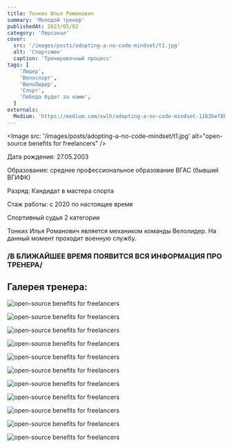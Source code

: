 ```yaml
---
title: Тонких Илья Романович
summary: 'Молодой тренер'
publishedAt: 2023/05/02
category: 'Персонал'
cover:
  src: '/images/posts/adopting-a-no-code-mindset/t1.jpg'
  alt: 'Спортсмен'
  caption: 'Тренировочный процесс'
tags: [
    'Лидер',
    'Велоспорт',
    'ВелоЛидер',
    'Спорт',
    'Победа будет за нами',
  ]
externals:
  Medium: 'https://medium.com/swlh/adopting-a-no-code-mindset-11b3bef8b21d'
---
```

<Image
  src: '/images/posts/adopting-a-no-code-mindset/t1.jpg'
  alt="open-source benefits for freelancers"
/>

<Callout>
  Дата рождения: 27.05.2003

  Образование: среднее профессиональное образование ВГАС (бывший ВГИФК)

  Разряд: Кандидат в мастера спорта

  Стаж работы: с 2020 по настоящее время 

  Спортивный судья 2 категории
</Callout>

<Callout>

Тонких Илья Романович является механиком команды Велолидер. На данный момент проходит военную службу.

</Callout>


### /В БЛИЖАЙШЕЕ ВРЕМЯ ПОЯВИТСЯ ВСЯ ИНФОРМАЦИЯ ПРО ТРЕНЕРА/


## Галерея тренера:

<Image
  src="/images/posts/adopting-a-no-code-mindset/t6.jpg"
  alt="open-source benefits for freelancers"
/>

<Image
  src="/images/posts/adopting-a-no-code-mindset/t7.jpg"
  alt="open-source benefits for freelancers"
/>

<Image
  src="/images/posts/adopting-a-no-code-mindset/t8.jpg"
  alt="open-source benefits for freelancers"
/>

<Image
  src="/images/posts/adopting-a-no-code-mindset/t10.jpg"
  alt="open-source benefits for freelancers"
/>

<Image
  src="/images/posts/adopting-a-no-code-mindset/t11.jpg"
  alt="open-source benefits for freelancers"
/>

<Image
  src="/images/posts/adopting-a-no-code-mindset/t12.jpg"
  alt="open-source benefits for freelancers"
/>

<Image
  src="/images/posts/adopting-a-no-code-mindset/t13.jpg"
  alt="open-source benefits for freelancers"
/>

<Image
  src="/images/posts/adopting-a-no-code-mindset/t3.jpg"
  alt="open-source benefits for freelancers"
/>

<Image
  src="/images/posts/adopting-a-no-code-mindset/t4.jpg"
  alt="open-source benefits for freelancers"
/>

<Image
  src="/images/posts/adopting-a-no-code-mindset/t5.jpg"
  alt="open-source benefits for freelancers"
/>

<Image
  src="/images/posts/adopting-a-no-code-mindset/t2.jpg"
  alt="open-source benefits for freelancers"
/>